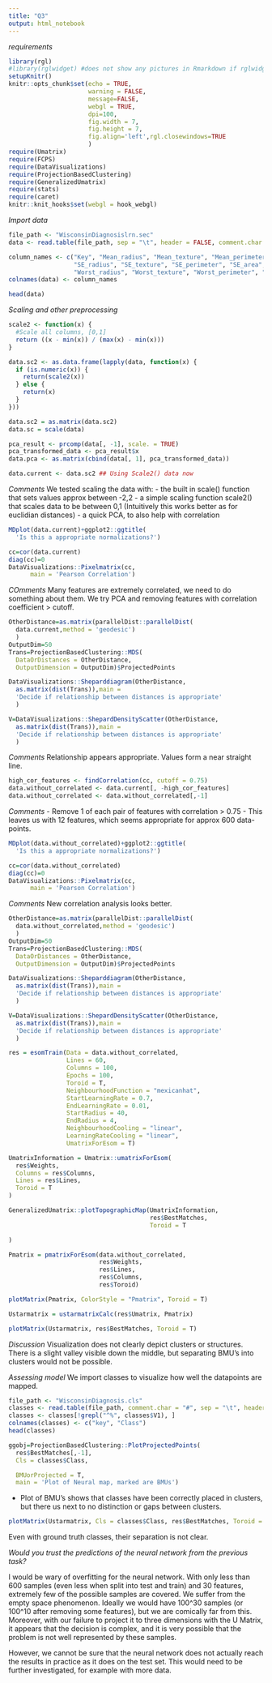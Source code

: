 ```yaml
---
title: "Q3"
output: html_notebook
---
```

*requirements*
```r
library(rgl)
#library(rglwidget) #does not show any pictures in Rmarkdown if rglwidget()  is called after rgl
setupKnitr()
knitr::opts_chunk$set(echo = TRUE,
                      warning = FALSE,
                      message=FALSE,
                      webgl = TRUE,
                      dpi=100,
                      fig.width = 7, 
                      fig.height = 7,
                      fig.align='left',rgl.closewindows=TRUE
                      )
require(Umatrix)
require(FCPS)
require(DataVisualizations)
require(ProjectionBasedClustering)
require(GeneralizedUmatrix)
require(stats)
require(caret)
knitr::knit_hooks$set(webgl = hook_webgl)
```


*Import data*

```r

file_path <- "WisconsinDiagnosislrn.sec"
data <- read.table(file_path, sep = "\t", header = FALSE, comment.char = "%", skip = 1)

column_names <- c("Key", "Mean_radius", "Mean_texture", "Mean_perimeter", "Mean_area", "Mean_smoothness", "Mean_compactness", "Mean_concavity", "Mean_concave_points", "Mean_symmetry", "Mean_fractal_dimension", 
                  "SE_radius", "SE_texture", "SE_perimeter", "SE_area", "SE_smoothness", "SE_compactness", "SE_concavity", "SE_concave_points", "SE_symmetry", "SE_fractal_dimension", 
                  "Worst_radius", "Worst_texture", "Worst_perimeter", "Worst_area", "Worst_smoothness", "Worst_compactness", "Worst_concavity", "Worst_concave_points", "Worst_symmetry", "Worst_fractal_dimension")
colnames(data) <- column_names

head(data)


```



*Scaling and other preprocessing* 
```r

scale2 <- function(x) {
  #Scale all columns, [0,1]
  return ((x - min(x)) / (max(x) - min(x)))
}

data.sc2 <- as.data.frame(lapply(data, function(x) {
  if (is.numeric(x)) {
    return(scale2(x))
  } else {
    return(x)
  }
}))

data.sc2 = as.matrix(data.sc2)
data.sc = scale(data)

pca_result <- prcomp(data[, -1], scale. = TRUE)
pca_transformed_data <- pca_result$x
data.pca <- as.matrix(cbind(data[, 1], pca_transformed_data))

data.current <- data.sc2 ## Using Scale2() data now
```
*Comments*
We tested scaling the data with:
- the built in scale() function that sets values approx between -2,2
- a simple scaling function scale2() that scales data to be between 0,1 (Intuitively this works better as for euclidian distances) 
- a quick PCA, to also help with correlation


```r
MDplot(data.current)+ggplot2::ggtitle(
  'Is this a appropriate normalizations?')

cc=cor(data.current)
diag(cc)=0
DataVisualizations::Pixelmatrix(cc,
      main = 'Pearson Correlation')
```

*COmments*
Many features are extremely correlated, we need to do something about them. We try PCA and removing features with correlation coefficient > cutoff.


```r
OtherDistance=as.matrix(parallelDist::parallelDist(
  data.current,method = 'geodesic')
  )
OutputDim=50
Trans=ProjectionBasedClustering::MDS(
  DataOrDistances = OtherDistance,
  OutputDimension = OutputDim)$ProjectedPoints

DataVisualizations::Sheparddiagram(OtherDistance,
  as.matrix(dist(Trans)),main = 
  'Decide if relationship between distances is appropriate'
  )

V=DataVisualizations::ShepardDensityScatter(OtherDistance,
  as.matrix(dist(Trans)),main = 
  'Decide if relationship between distances is appropriate'
  )
```
*Comments*
Relationship appears appropriate. Values form a near straight line.

```r
high_cor_features <- findCorrelation(cc, cutoff = 0.75)
data.without_correlated <- data.current[, -high_cor_features]
data.without_correlated <- data.without_correlated[,-1]
```

*Comments*
- Remove 1 of each pair of features with correlation > 0.75
- This leaves us with 12 features, which seems appropriate for approx 600 data-points.


```r
MDplot(data.without_correlated)+ggplot2::ggtitle(
  'Is this a appropriate normalizations?')

cc=cor(data.without_correlated)
diag(cc)=0
DataVisualizations::Pixelmatrix(cc,
      main = 'Pearson Correlation')
```
*Comments*
New correlation analysis looks better.

```r
OtherDistance=as.matrix(parallelDist::parallelDist(
  data.without_correlated,method = 'geodesic')
  )
OutputDim=50
Trans=ProjectionBasedClustering::MDS(
  DataOrDistances = OtherDistance,
  OutputDimension = OutputDim)$ProjectedPoints

DataVisualizations::Sheparddiagram(OtherDistance,
  as.matrix(dist(Trans)),main = 
  'Decide if relationship between distances is appropriate'
  )

V=DataVisualizations::ShepardDensityScatter(OtherDistance,
  as.matrix(dist(Trans)),main = 
  'Decide if relationship between distances is appropriate'
  )
```


```r

res = esomTrain(Data = data.without_correlated,
                Lines = 60,
                Columns = 100,
                Epochs = 100,
                Toroid = T,
                NeighbourhoodFunction = "mexicanhat",
                StartLearningRate = 0.7,
                EndLearningRate = 0.01,
                StartRadius = 40,
                EndRadius = 4,
                NeighbourhoodCooling = "linear",
                LearningRateCooling = "linear",
                UmatrixForEsom = T)

```


```r
UmatrixInformation = Umatrix::umatrixForEsom(
  res$Weights, 
  Columns = res$Columns,
  Lines = res$Lines,
  Toroid = T
)

GeneralizedUmatrix::plotTopographicMap(UmatrixInformation,
                                       res$BestMatches,
                                       Toroid = T

)
```



```r
Pmatrix = pmatrixForEsom(data.without_correlated,
                         res$Weights,
                         res$Lines,
                         res$Columns,
                         res$Toroid)

plotMatrix(Pmatrix, ColorStyle = "Pmatrix", Toroid = T)

```



```r
Ustarmatrix = ustarmatrixCalc(res$Umatrix, Pmatrix)
```
```r
plotMatrix(Ustarmatrix, res$BestMatches, Toroid = T)
```
*Discussion*
Visualization does not clearly depict clusters or structures. There is a slight valley visible down the middle, but separating BMU's into clusters would not be possible.







*Assessing model*
We import classes to visualize how well the datapoints are mapped.
```r
file_path <- "WisconsinDiagnosis.cls"
classes <- read.table(file_path, comment.char = "#", sep = "\t", header = FALSE)
classes <- classes[!grepl("^%", classes$V1), ]
colnames(classes) <- c("key", "Class")
head(classes)
```




```r
ggobj=ProjectionBasedClustering::PlotProjectedPoints(
  res$BestMatches[,-1],
  Cls = classes$Class,

  BMUorProjected = T,
  main = 'Plot of Neural map, marked are BMUs')
```
- Plot of BMU's shows that classes have been correctly placed in clusters, but there us next to no distinction or gaps between clusters. 

```r
plotMatrix(Ustarmatrix, Cls = classes$Class, res$BestMatches, Toroid = T)
```
Even with ground truth classes, their separation is not clear.



*Would you trust the predictions of the neural network from the previous task?*

I would be wary of overfitting for the neural network. With only less than 600 samples (even less when split into test and train) and 30 features, extremely few of the possible samples are covered. We suffer from the empty space phenomenon. Ideally we would have 100^30 samples (or 100^10 after removing some features), but we are comically far from this. Moreover, with our failure to project it to three dimensions with the U Matrix, it appears that the decision is complex, and it is very possible that the problem is not well represented by these samples.

However, we cannot be sure that the neural network does not actually reach the results in practice as it does on the test set. This would need to be further investigated, for example with more data.

